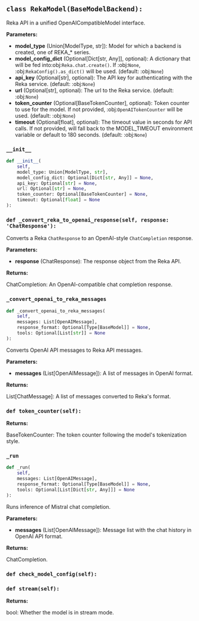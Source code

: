 <a id="camel.models.reka_model"></a>

<a id="camel.models.reka_model.RekaModel"></a>

## `class RekaModel(BaseModelBackend):`

Reka API in a unified OpenAICompatibleModel interface.

**Parameters:**

- **model_type** (Union[ModelType, str]): Model for which a backend is created, one of REKA_* series.
- **model_config_dict** (Optional[Dict[str, Any]], optional): A dictionary that will be fed into:obj:`Reka.chat.create()`. If :obj:`None`, :obj:`RekaConfig().as_dict()` will be used. (default: :obj:`None`)
- **api_key** (Optional[str], optional): The API key for authenticating with the Reka service. (default: :obj:`None`)
- **url** (Optional[str], optional): The url to the Reka service. (default: :obj:`None`)
- **token_counter** (Optional[BaseTokenCounter], optional): Token counter to use for the model. If not provided, :obj:`OpenAITokenCounter` will be used. (default: :obj:`None`)
- **timeout** (Optional[float], optional): The timeout value in seconds for API calls. If not provided, will fall back to the MODEL_TIMEOUT environment variable or default to 180 seconds. (default: :obj:`None`)

<a id="camel.models.reka_model.RekaModel.__init__"></a>

### `__init__`

```python
def __init__(
    self,
    model_type: Union[ModelType, str],
    model_config_dict: Optional[Dict[str, Any]] = None,
    api_key: Optional[str] = None,
    url: Optional[str] = None,
    token_counter: Optional[BaseTokenCounter] = None,
    timeout: Optional[float] = None
):
```

<a id="camel.models.reka_model.RekaModel._convert_reka_to_openai_response"></a>

### `def _convert_reka_to_openai_response(self, response: 'ChatResponse'):`

Converts a Reka `ChatResponse` to an OpenAI-style `ChatCompletion`
response.

**Parameters:**

- **response** (ChatResponse): The response object from the Reka API.

**Returns:**

  ChatCompletion: An OpenAI-compatible chat completion response.

<a id="camel.models.reka_model.RekaModel._convert_openai_to_reka_messages"></a>

### `_convert_openai_to_reka_messages`

```python
def _convert_openai_to_reka_messages(
    self,
    messages: List[OpenAIMessage],
    response_format: Optional[Type[BaseModel]] = None,
    tools: Optional[List[str]] = None
):
```

Converts OpenAI API messages to Reka API messages.

**Parameters:**

- **messages** (List[OpenAIMessage]): A list of messages in OpenAI format.

**Returns:**

  List[ChatMessage]: A list of messages converted to Reka's format.

<a id="camel.models.reka_model.RekaModel.token_counter"></a>

### `def token_counter(self):`

**Returns:**

  BaseTokenCounter: The token counter following the model's
tokenization style.

<a id="camel.models.reka_model.RekaModel._run"></a>

### `_run`

```python
def _run(
    self,
    messages: List[OpenAIMessage],
    response_format: Optional[Type[BaseModel]] = None,
    tools: Optional[List[Dict[str, Any]]] = None
):
```

Runs inference of Mistral chat completion.

**Parameters:**

- **messages** (List[OpenAIMessage]): Message list with the chat history in OpenAI API format.

**Returns:**

  ChatCompletion.

<a id="camel.models.reka_model.RekaModel.check_model_config"></a>

### `def check_model_config(self):`

<a id="camel.models.reka_model.RekaModel.stream"></a>

### `def stream(self):`

**Returns:**

  bool: Whether the model is in stream mode.
